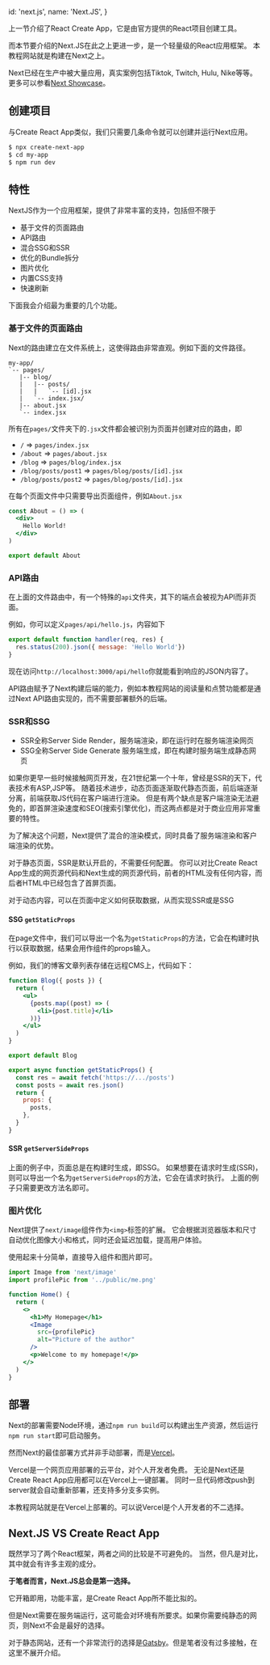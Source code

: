   id: 'next.js',
  name: 'Next.JS',
}

上一节介绍了React Create App，它是由官方提供的React项目创建工具。

而本节要介绍的Next.JS在此之上更进一步，是一个轻量级的React应用框架。
本教程网站就是构建在Next之上。

Next已经在生产中被大量应用，真实案例包括Tiktok, Twitch, Hulu, Nike等等。更多可以参看[Next Showcase][showcase]。

## 创建项目

与Create React App类似，我们只需要几条命令就可以创建并运行Next应用。

```bash
$ npx create-next-app
$ cd my-app
$ npm run dev
```

## 特性

NextJS作为一个应用框架，提供了非常丰富的支持，包括但不限于

- 基于文件的页面路由
- API路由
- 混合SSG和SSR
- 优化的Bundle拆分
- 图片优化
- 内置CSS支持
- 快速刷新

下面我会介绍最为重要的几个功能。

### 基于文件的页面路由

Next的路由建立在文件系统上，这使得路由非常直观。例如下面的文件路径。

```treeview
my-app/
`-- pages/
   |-- blog/
   |   |-- posts/
   |   |   `-- [id].jsx
   |   `-- index.jsx/
   |-- about.jsx
   `-- index.jsx
```

所有在`pages/`文件夹下的`.jsx`文件都会被识别为页面并创建对应的路由，即

- `/` => `pages/index.jsx`
- `/about` => `pages/about.jsx`
- `/blog` => `pages/blog/index.jsx`
- `/blog/posts/post1` => `pages/blog/posts/[id].jsx`
- `/blog/posts/post2` => `pages/blog/posts/[id].jsx`

在每个页面文件中只需要导出页面组件，例如`About.jsx`

```jsx
const About = () => (
  <div>
    Hello World!
  </div>
)

export default About
```

### API路由

在上面的文件路由中，有一个特殊的`api`文件夹，其下的端点会被视为API而非页面。

例如，你可以定义`pages/api/hello.js`，内容如下

```js
export default function handler(req, res) {
  res.status(200).json({ message: 'Hello World'})
}
```

现在访问`http://localhost:3000/api/hello`你就能看到响应的JSON内容了。

API路由赋予了Next构建后端的能力，例如本教程网站的阅读量和点赞功能都是通过Next API路由实现的，而不需要部署额外的后端。

### SSR和SSG

- SSR全称Server Side Render，服务端渲染，即在运行时在服务端渲染网页
- SSG全称Server Side Generate 服务端生成，即在构建时服务端生成静态网页

如果你更早一些时候接触网页开发，在21世纪第一个十年，曾经是SSR的天下，代表技术有ASP,JSP等。
随着技术进步，动态页面逐渐取代静态页面，前后端逐渐分离，前端获取JS代码在客户端进行渲染。
但是有两个缺点是客户端渲染无法避免的，即首屏渲染速度和SEO(搜索引擎优化)，而这两点都是对于商业应用非常重要的特性。

为了解决这个问题，Next提供了混合的渲染模式，同时具备了服务端渲染和客户端渲染的优势。

对于静态页面，SSR是默认开启的，不需要任何配置。
你可以对比Create React App生成的网页源代码和Next生成的网页源代码，前者的HTML没有任何内容，而后者HTML中已经包含了首屏页面。

对于动态内容，可以在页面中定义如何获取数据，从而实现SSR或是SSG

#### SSG `getStaticProps`

在page文件中，我们可以导出一个名为`getStaticProps`的方法，它会在构建时执行以获取数据，结果会用作组件的props输入。

例如，我们的博客文章列表存储在远程CMS上，代码如下：

```jsx
function Blog({ posts }) {
  return (
    <ul>
      {posts.map((post) => (
        <li>{post.title}</li>
      ))}
    </ul>
  )
}

export default Blog

export async function getStaticProps() {
  const res = await fetch('https://.../posts')
  const posts = await res.json()
  return {
    props: {
      posts,
    },
  }
}
```

#### SSR `getServerSideProps`

上面的例子中，页面总是在构建时生成，即SSG。
如果想要在请求时生成(SSR)，则可以导出一个名为`getServerSideProps`的方法，它会在请求时执行。
上面的例子只需要更改方法名即可。

### 图片优化

Next提供了`next/image`组件作为`<img>`标签的扩展。
它会根据浏览器版本和尺寸自动优化图像大小和格式，同时还会延迟加载，提高用户体验。

使用起来十分简单，直接导入组件和图片即可。

```jsx
import Image from 'next/image'
import profilePic from '../public/me.png'

function Home() {
  return (
    <>
      <h1>My Homepage</h1>
      <Image
        src={profilePic}
        alt="Picture of the author"
      />
      <p>Welcome to my homepage!</p>
    </>
  )
}
```

## 部署

Next的部署需要Node环境，通过`npm run build`可以构建出生产资源，然后运行`npm run start`即可启动服务。

然而Next的最佳部署方式并非手动部署，而是[Vercel][vercel]。

Vercel是一个网页应用部署的云平台，对个人开发者免费。
无论是Next还是Create React App应用都可以在Vercel上一键部署。
同时一旦代码修改push到server就会自动重新部署，还支持多分支多实例。

本教程网站就是在Vercel上部署的。可以说Vercel是个人开发者的不二选择。

## Next.JS VS Create React App

既然学习了两个React框架，两者之间的比较是不可避免的。
当然，但凡是对比，其中就会有许多主观的成分。

**于笔者而言，Next.JS总会是第一选择。**

它开箱即用，功能丰富，是Create React App所不能比拟的。

但是Next需要在服务端运行，这可能会对环境有所要求。如果你需要纯静态的网页，则Next不会是最好的选择。

对于静态网站，还有一个非常流行的选择是[Gatsby][gatsby]。但是笔者没有过多接触，在这里不展开介绍。


[showcase]: https://nextjs.org/showcase#all
[gatsby]: https://www.gatsbyjs.org/
[vercel]: https://vercel.com/